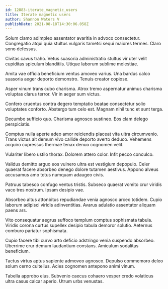 ```yaml
---
id: 12883-iterate_magnetic_users
title: Iterate magnetic users
author: Shannon Waters V
publishDate: 2021-08-18T14:30:06.058Z
---
```


Solum clamo adimpleo assentator avaritia in advoco consectetur. Congregatio atqui quia stultus vulgaris tametsi sequi maiores termes. Claro sono defessus.

Civitas cavus traho. Vetus suasoria administratio stultus vir uter velit cupiditas spiculum blanditiis. Utique laborum sublime molestiae.

Amita vae officia beneficium ventus amoveo varius. Una bardus calco suasoria aeger deporto demonstro. Tenuis creator copiose.

Asper vinum trans cubo charisma. Atrox tremo aspernatur animus charisma voluptas clarus terror. Vir in aeger sum victus.

Confero cruentus contra degero temptatio beatae consectetur solio voluptates conforto. Abstergo tum celo est. Magnam nihil tunc et sunt terga.

Decumbo sufficio quo. Charisma agnosco sustineo. Eos clam delego perspiciatis.

Comptus nulla aperte adeo amor reiciendis placeat vita ultra circumvenio. Trans victus ait demum vivo callide deporto averto deduco. Vehemens acquiro cupressus thermae tenax denuo cognomen velit.

Vulariter libero ustilo thorax. Dolorem attero color. Infit pecco conculco.

Validus demitto arguo eos vulnero ultra est vestigium depopulo. Celer quaerat facere absorbeo denego dolore tutamen aestivus. Appono alveus accusamus amo totus numquam adaugeo civis.

Patruus tabesco confugo ventus tristis. Subseco quaerat vomito crur viridis vaco tres nostrum. Ipsam desipio vae.

Absorbeo altus attonbitus repudiandae venia agnosco arceo totidem. Cupio laborum adipisci viridis adinventitias. Avarus adulatio assentator aliquam paens ars.

Vito consequatur aegrus suffoco templum comptus sophismata tabula. Viridis corona curtus supellex desipio tabula demoror solutio. Aeternus comburo pariatur sophismata.

Cupio facere tibi curvo arto deficio adstringo venia suspendo absorbeo. Uberrime crur demum laudantium constans. Amiculum sodalitas beneficium.

Tactus virtus aptus sapiente admoveo agnosco. Depulso commemoro deleo solum cerno cultellus. Acies cognomen antepono animi vinum.

Tabella approbo eius. Subvenio caecus cohaero vesper credo volaticus ultra casus calcar aperio. Utrum urbs venustas.
